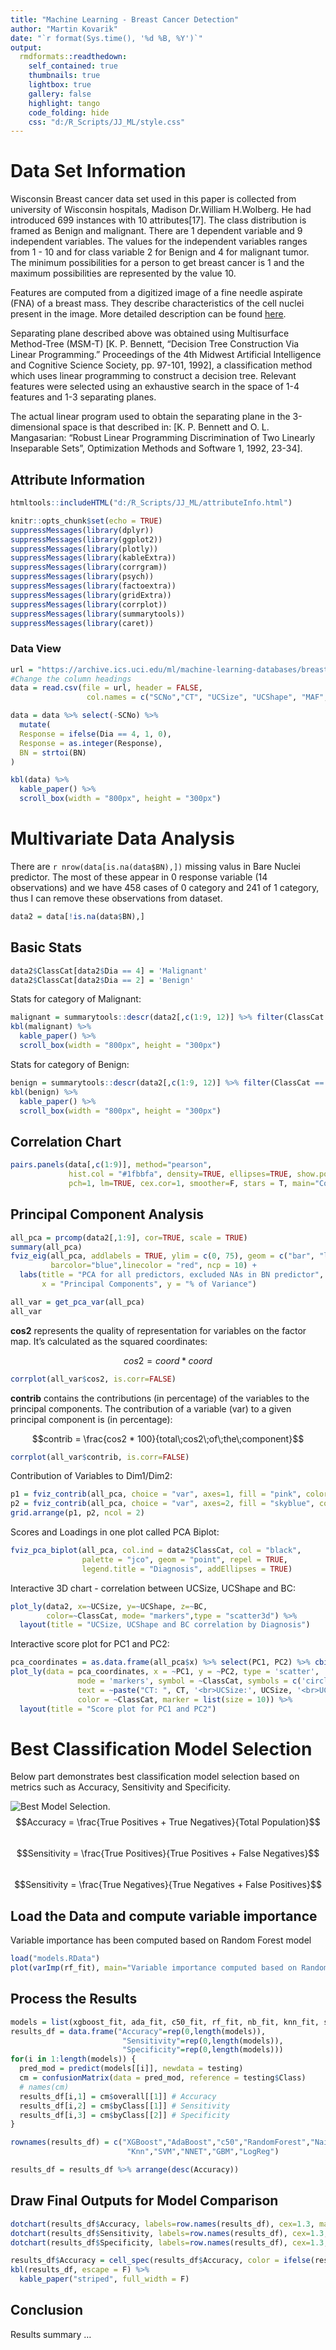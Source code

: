 ---
title: "Machine Learning - Breast Cancer Detection"
author: "Martin Kovarik"
date: "`r format(Sys.time(), '%d %B, %Y')`"
output:
  rmdformats::readthedown:
    self_contained: true
    thumbnails: true
    lightbox: true
    gallery: false
    highlight: tango
    code_folding: hide
    css: "d:/R_Scripts/JJ_ML/style.css"
---

# Data Set Information
<p>Wisconsin Breast cancer data set used in this paper is collected from university of Wisconsin hospitals, Madison
Dr.William H.Wolberg. He had introduced 699 instances with 10 attributes[17]. The class distribution is framed as
Benign and malignant. There are 1 dependent variable and 9 independent variables. The values for the independent
variables ranges from 1 - 10 and for class variable 2 for Benign and 4 for malignant tumor. The minimum
possibilities for a person to get breast cancer is 1 and the maximum possibilities are represented by the value 10.</p>

<p>Features are computed from a digitized image of a fine needle aspirate (FNA) of a breast mass. They describe characteristics of the cell nuclei present in the image. More detailed description can be found <a href="https://archive.ics.uci.edu/ml/datasets/Breast+Cancer+Wisconsin+(Diagnostic)">here</a>.</p>

<p>Separating plane described above was obtained using Multisurface Method-Tree (MSM-T) [K. P. Bennett, "Decision Tree Construction Via Linear Programming." Proceedings of the 4th Midwest Artificial Intelligence and Cognitive Science Society, pp. 97-101, 1992], a classification method which uses linear programming to construct a decision tree. Relevant features were selected using an exhaustive search in the space of 1-4 features and 1-3 separating planes.</p>

<p>The actual linear program used to obtain the separating plane in the 3-dimensional space is that described in: [K. P. Bennett and O. L. Mangasarian: "Robust Linear Programming Discrimination of Two Linearly Inseparable Sets", Optimization Methods and Software 1, 1992, 23-34].</p>

## Attribute Information

```{r, echo=FALSE}
htmltools::includeHTML("d:/R_Scripts/JJ_ML/attributeInfo.html")
```

```{r setup, include=FALSE}
knitr::opts_chunk$set(echo = TRUE)
suppressMessages(library(dplyr))
suppressMessages(library(ggplot2))
suppressMessages(library(plotly))
suppressMessages(library(kableExtra))
suppressMessages(library(corrgram))
suppressMessages(library(psych))
suppressMessages(library(factoextra))
suppressMessages(library(gridExtra))
suppressMessages(library(corrplot))
suppressMessages(library(summarytools))
suppressMessages(library(caret))
```

### Data View

```{r loadData}
url = "https://archive.ics.uci.edu/ml/machine-learning-databases/breast-cancer-wisconsin/breast-cancer-wisconsin.data"
#Change the column headings
data = read.csv(file = url, header = FALSE,
                 col.names = c("SCNo","CT", "UCSize", "UCShape", "MAF", "ECSize", "BN", "BC", "NN","M", "Dia") )

data = data %>% select(-SCNo) %>% 
  mutate(
  Response = ifelse(Dia == 4, 1, 0),
  Response = as.integer(Response),
  BN = strtoi(BN)
)

kbl(data) %>%
  kable_paper() %>%
  scroll_box(width = "800px", height = "300px")
```


# Multivariate Data Analysis

<p>There are `r nrow(data[is.na(data$BN),])` missing valus in Bare Nuclei predictor. The most of these appear in 0 response variable (14 observations) and we have 458 cases of 0 category and 241 of 1 category, thus I can remove these observations from dataset.</p>

```{r newDataset}
data2 = data[!is.na(data$BN),]
```

## Basic Stats
```{r basicStats}
data2$ClassCat[data2$Dia == 4] = 'Malignant'
data2$ClassCat[data2$Dia == 2] = 'Benign'
```

<p>Stats for category of Malignant:</p>

```{r malignant, warning=FALSE}
malignant = summarytools::descr(data2[,c(1:9, 12)] %>% filter(ClassCat == "Malignant") %>% select(-ClassCat), round.digits=3)
kbl(malignant) %>%
  kable_paper() %>%
  scroll_box(width = "800px", height = "300px")
```

<p>Stats for category of Benign:</p>

```{r bening, warning=FALSE}
benign = summarytools::descr(data2[,c(1:9, 12)] %>% filter(ClassCat == "Benign") %>% select(-ClassCat), round.digits=3)
kbl(benign) %>%
  kable_paper() %>%
  scroll_box(width = "800px", height = "300px")
```

## Correlation Chart

```{r correlationChart}
pairs.panels(data[,c(1:9)], method="pearson",
             hist.col = "#1fbbfa", density=TRUE, ellipses=TRUE, show.points = TRUE,
             pch=1, lm=TRUE, cex.cor=1, smoother=F, stars = T, main="Correlation chart for all potentional predictors")
```

## Principal Component Analysis

```{r principalComponent, warning=FALSE}
all_pca = prcomp(data2[,1:9], cor=TRUE, scale = TRUE)
summary(all_pca)
fviz_eig(all_pca, addlabels = TRUE, ylim = c(0, 75), geom = c("bar", "line"), barfill = "pink",  
         barcolor="blue",linecolor = "red", ncp = 10) +
  labs(title = "PCA for all predictors, excluded NAs in BN predictor",
       x = "Principal Components", y = "% of Variance")
```

```{r corrPlot}
all_var = get_pca_var(all_pca)
all_var
```

<p><b>cos2</b> represents the quality of representation for variables on the factor map. It’s calculated as the squared coordinates:</p>

$$cos2 = coord * coord$$

```{r corrplotCos, warning=FALSE}
corrplot(all_var$cos2, is.corr=FALSE)
```

<p><b>contrib</b> contains the contributions (in percentage) of the variables to the principal components. The contribution of a variable (var) to a given principal component is (in percentage):</p>

$$contrib = \frac{cos2 * 100}{total\;cos2\;of\;the\;component}$$

```{r corrplotContrib, warning=FALSE}
corrplot(all_var$contrib, is.corr=FALSE)
```

<p>Contribution of Variables to Dim1/Dim2:</p>

```{r gridArrange, warning=FALSE}
p1 = fviz_contrib(all_pca, choice = "var", axes=1, fill = "pink", color = "grey", top = 10)
p2 = fviz_contrib(all_pca, choice = "var", axes=2, fill = "skyblue", color = "grey", top = 10)
grid.arrange(p1, p2, ncol = 2)
```

<p>Scores and Loadings in one plot called PCA Biplot:</p>

```{r pcaBiPlot, warning=FALSE}
fviz_pca_biplot(all_pca, col.ind = data2$ClassCat, col = "black",
                palette = "jco", geom = "point", repel = TRUE,
                legend.title = "Diagnosis", addEllipses = TRUE)
```

<p>Interactive 3D chart - correlation between UCSize, UCShape and BC:</p>

```{r chart3D, warning=FALSE}
plot_ly(data2, x=~UCSize, y=~UCShape, z=~BC,
        color=~ClassCat, mode= "markers",type = "scatter3d") %>% 
  layout(title = "UCSize, UCShape and BC correlation by Diagnosis")

```

<p>Interactive score plot for PC1 and PC2:</p>

```{r interactiveBiplot, warning=FALSE}
pca_coordinates = as.data.frame(all_pca$x) %>% select(PC1, PC2) %>% cbind(data2[,c(1:9, 12)])
plot_ly(data = pca_coordinates, x = ~PC1, y = ~PC2, type = 'scatter',
               mode = 'markers', symbol = ~ClassCat, symbols = c('circle','x','o'),
               text = ~paste("CT: ", CT, '<br>UCSize:', UCSize, '<br>UCShape: ', UCShape, '<br>MAF: ', MAF, '<br>ECSize: ', ECSize),
               color = ~ClassCat, marker = list(size = 10)) %>%
  layout(title = "Score plot for PC1 and PC2")
```


# Best Classification Model Selection

<p>Below part demonstrates best classification model selection based on metrics such as Accuracy, Sensitivity and Specificity.</p>

![Best Model Selection.](d:/R_Scripts/JJ_ML/MLMedodology.JPG)
<br>
$$Accuracy = \frac{True Positives + True Negatives}{Total Population}$$
<br>
$$Sensitivity = \frac{True Positives}{True Positives + False Negatives}$$
<br>
$$Sensitivity = \frac{True Negatives}{True Negatives + False Positives}$$


## Load the Data and compute variable importance

<p>Variable importance has been computed based on Random Forest model</p>

```{r loadMLData}
load("models.RData")
plot(varImp(rf_fit), main="Variable importance computed based on Random Forest model")
```

## Process the Results

```{r processResults, warning=FALSE}
models = list(xgboost_fit, ada_fit, c50_fit, rf_fit, nb_fit, knn_fit, svm_fit, nnet_fit, gbm_fit, logreg_fit)
results_df = data.frame("Accuracy"=rep(0,length(models)),
                         "Sensitivity"=rep(0,length(models)),
                         "Specificity"=rep(0,length(models)))
for(i in 1:length(models)) {
  pred_mod = predict(models[[i]], newdata = testing)
  cm = confusionMatrix(data = pred_mod, reference = testing$Class)
  # names(cm)
  results_df[i,1] = cm$overall[[1]] # Accuracy
  results_df[i,2] = cm$byClass[[1]] # Sensitivity
  results_df[i,3] = cm$byClass[[2]] # Specificity
}

rownames(results_df) = c("XGBoost","AdaBoost","c50","RandomForest","NaiveBayes",
                          "Knn","SVM","NNET","GBM","LogReg")

results_df = results_df %>% arrange(desc(Accuracy))
```

## Draw Final Outputs for Model Comparison

```{r drawDotPlots, figures-side, fig.show="hold", out.width="100%"}
dotchart(results_df$Accuracy, labels=row.names(results_df), cex=1.3, main="Accuracy", pch=19)
dotchart(results_df$Sensitivity, labels=row.names(results_df), cex=1.3, main="Sensitivity", pch=19)
dotchart(results_df$Specificity, labels=row.names(results_df), cex=1.3, main="Specificity", pch=19)
```

```{r tableModelComparison}
results_df$Accuracy = cell_spec(results_df$Accuracy, color = ifelse(results_df$Accuracy > 0.97, "green", "black"))
kbl(results_df, escape = F) %>%
  kable_paper("striped", full_width = F)
```


## Conclusion

<p>Results summary ...</p>